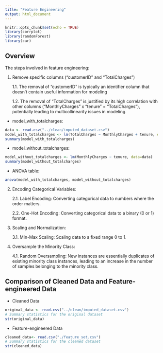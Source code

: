 ```yaml
---
title: "Feature Engineering"
output: html_document
---
```


```r
knitr::opts_chunk$set(echo = TRUE)
library(corrplot)
library(randomForest)
library(car)
```

## Overview

The steps involved in feature engineering:

1. Remove specific columns ("customerID" and "TotalCharges")

    1.1. The removal of "customerID" is typically an identifier column that doesn't contain useful information for modeling
    
    1.2. The removal of "TotalCharges" is justified by its high correlation with other columns ("MonthlyCharges" x "tenure" = "TotalCharges"), potentially leading to multicollinearity issues in modeling.
    
- model_with_totalcharges:
    
```r
data <- read.csv("../clean/imputed_dataset.csv")
model_with_totalcharges <- lm(TotalCharges ~ MonthlyCharges + tenure, data=data)
summary(model_with_totalcharges)
```
    
- model_without_totalcharges:
    
```r
model_without_totalcharges <- lm(MonthlyCharges ~ tenure, data=data)
summary(model_without_totalcharges)
```
    
- ANOVA table:
    
```r
anova(model_with_totalcharges, model_without_totalcharges)
```

2. Encoding Categorical Variables:

    2.1. Label Encoding: Converting categorical data to numbers where the order matters.
    
    2.2. One-Hot Encoding: Converting categorical data to a binary (0 or 1) format.

3. Scaling and Normalization:

    3.1. Min-Max Scaling: Scaling data to a fixed range 0 to 1.

4. Oversample the Minority Class:

    4.1. Random Oversampling: New instances are essentially duplicates of existing minority class instances, leading to an increase in the number of samples belonging to the minority class.

## Comparison of Cleaned Data and Feature-engineered Data

- Cleaned Data
```r
original_data <- read.csv("../clean/imputed_dataset.csv")
# Summary statistics for the original dataset
str(original_data)
```

- Feature-engineered Data
```r
cleaned_data<- read.csv("./feature_set.csv")
# Summary statistics for the cleaned dataset
str(cleaned_data)
```